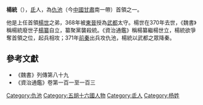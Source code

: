 {{About|仇池首領杨统|东汉人物杨统|杨统 (东汉)|出自弘农杨氏的十六国南凉、北凉人物杨统|杨统 (北凉)}}
'''楊統'''（{{bd|?||?||}}），[[氐|氐]]人，為[[仇池|仇池]]（今[[中國|中國]][[甘肅|甘肅]]南一帶）首領之一。

他是上任首領[[楊世|楊世]]之弟，368年被[[東晉|東晉]]授為[[武都|武都]]太守。楊世在370年去世，《魏書》稱楊統廢世子[[楊纂|楊纂]]自立，纂聚黨襲殺統。《資治通鑑》稱楊纂繼楊世立，楊統欲爭奪首領之位，起兵相攻；371年[[前秦|前秦]]出兵攻仇池，楊統以武都之眾降秦。

{{start box}}
{{s-before|[[楊世|楊世]]}}
{{s-title|[[仇池|仇池]]首領|370年（有爭議）}}
{{s-after|[[楊纂|楊纂]]}}
{{end box}}

==參考文獻==
*《魏書》列傳第八十九
*《資治通鑑》卷第一百一至一百三

[[Category:仇池|Category:仇池]]
[[Category:五胡十六國人物|Category:五胡十六國人物]]
[[Category:氐人|Category:氐人]]
[[Category:杨姓|Category:杨姓]]